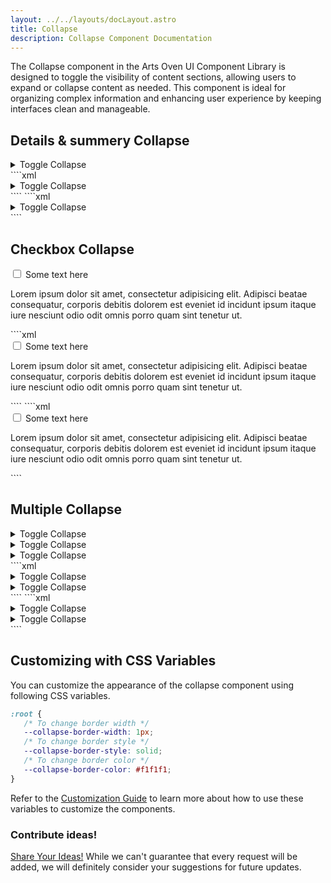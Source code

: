 ```yaml
---
layout: ../../layouts/docLayout.astro
title: Collapse
description: Collapse Component Documentation
---
```



The Collapse component in the Arts Oven UI Component Library is designed to toggle the visibility of content sections, allowing users to expand or collapse content as needed. This component is ideal for organizing complex information and enhancing user experience by keeping interfaces clean and manageable.

## Details & summery Collapse

<Tabs>
    <TabItem label="Preview">
        <Card>
            <details class="collapse-box">
                <summary class="collapse-label">Toggle Collapse</summary>
                <div class="collapse-content">
                    <p>Lorem ipsum dolor sit amet, consectetur adipisicing elit. Ad animi aperiam assumenda beatae
                        corporis culpa et, impedit ipsa ipsum iure labore laudantium molestias neque numquam odio porro,
                        quod vero voluptates!</p>
                </div>
            </details>
        </Card>
    </TabItem>
    <TabItem label="HTML">
        ````xml
        <details class="collapse-box">
            <summary class="collapse-label">Toggle Collapse</summary>
            <div class="collapse-content">
                <p>Lorem ipsum dolor sit amet, consectetur adipisicing elit. Ad animi aperiam assumenda beatae
                    corporis culpa et, impedit ipsa ipsum iure labore laudantium molestias neque numquam odio porro,
                    quod vero voluptates!</p>
            </div>
        </details>
        ````
    </TabItem>
    <TabItem label="JSX">
        ````xml
        <details className="collapse-box">
            <summary className="collapse-label">Toggle Collapse</summary>
            <div className="collapse-content">
                <p>Lorem ipsum dolor sit amet, consectetur adipisicing elit. Ad animi aperiam assumenda beatae
                    corporis culpa et, impedit ipsa ipsum iure labore laudantium molestias neque numquam odio porro,
                    quod vero voluptates!</p>
            </div>
        </details>
        ````
    </TabItem>
</Tabs>

## Checkbox Collapse

<Tabs>
    <TabItem label="Preview">
        <Card>
            <div class="collapse-box">
                <input type="checkbox"/>
                <span class="collapse-label">Some text here</span>
                <div class="collapse-content">
                    <p>Lorem ipsum dolor sit amet, consectetur adipisicing elit. Adipisci beatae
                        consequatur, corporis debitis dolorem est eveniet id incidunt ipsum itaque iure nesciunt odio odit
                        omnis porro quam sint tenetur ut.</p>
                </div>
            </div>
        </Card>
    </TabItem>
    <TabItem label="HTML">
        ````xml
        <div class="collapse-box">
            <input type="checkbox"/>
            <span class="collapse-label">Some text here</span>
            <div class="collapse-content">
                <p>Lorem ipsum dolor sit amet, consectetur adipisicing elit. Adipisci beatae
                    consequatur, corporis debitis dolorem est eveniet id incidunt ipsum itaque iure nesciunt odio odit
                    omnis porro quam sint tenetur ut.</p>
            </div>
        </div>
        ````
    </TabItem>
    <TabItem label="JSX">
        ````xml
        <div className="collapse-box">
            <input type="checkbox"/>
            <span className="collapse-label">Some text here</span>
            <div className="collapse-content">
                <p>Lorem ipsum dolor sit amet, consectetur adipisicing elit. Adipisci beatae
                    consequatur, corporis debitis dolorem est eveniet id incidunt ipsum itaque iure nesciunt odio odit
                    omnis porro quam sint tenetur ut.</p>
            </div>
        </div>
        ````
    </TabItem>
</Tabs>

## Multiple Collapse

<Tabs>
    <TabItem label="Preview">
        <Card>
            <details class="collapse-box">
                <summary class="collapse-label">Toggle Collapse</summary>
                <div class="collapse-content">
                    <p>Lorem ipsum dolor sit amet, consectetur adipisicing elit. Ad animi aperiam assumenda beatae
                        corporis culpa et, impedit ipsa ipsum iure labore laudantium molestias neque numquam odio porro,
                        quod vero voluptates!</p>
                </div>
            </details>
            <details class="collapse-box">
                <summary class="collapse-label">Toggle Collapse</summary>
                <div class="collapse-content">
                    <p>Lorem ipsum dolor sit amet, consectetur adipisicing elit. Ad animi aperiam assumenda beatae
                        corporis culpa et, impedit ipsa ipsum iure labore laudantium molestias neque numquam odio porro,
                        quod vero voluptates!</p>
                </div>
            </details>
            <details class="collapse-box">
                <summary class="collapse-label">Toggle Collapse</summary>
                <div class="collapse-content">
                    <p>Lorem ipsum dolor sit amet, consectetur adipisicing elit. Ad animi aperiam assumenda beatae
                        corporis culpa et, impedit ipsa ipsum iure labore laudantium molestias neque numquam odio porro,
                        quod vero voluptates!</p>
                </div>
            </details>
        </Card>
    </TabItem>
    <TabItem label="HTML">
        ````xml
        <details class="collapse-box">
            <summary class="collapse-label">Toggle Collapse</summary>
            <div class="collapse-content">
                <p>Lorem ipsum dolor sit amet, consectetur adipisicing elit. Ad animi aperiam assumenda beatae
                    corporis culpa et, impedit ipsa ipsum iure labore laudantium molestias neque numquam odio porro,
                    quod vero voluptates!</p>
            </div>
        </details>
        <details class="collapse-box">
            <summary class="collapse-label">Toggle Collapse</summary>
            <div class="collapse-content">
                <p>Lorem ipsum dolor sit amet, consectetur adipisicing elit. Ad animi aperiam assumenda beatae
                    corporis culpa et, impedit ipsa ipsum iure labore laudantium molestias neque numquam odio porro,
                    quod vero voluptates!</p>
            </div>
        </details>
        <!-- Add more here -->
        ````
    </TabItem>
    <TabItem label="JSX">
        ````xml
        <details className="collapse-box">
            <summary className="collapse-label">Toggle Collapse</summary>
            <div className="collapse-content">
                <p>Lorem ipsum dolor sit amet, consectetur adipisicing elit. Ad animi aperiam assumenda beatae
                    corporis culpa et, impedit ipsa ipsum iure labore laudantium molestias neque numquam odio porro,
                    quod vero voluptates!</p>
            </div>
        </details>
        <details className="collapse-box">
            <summary className="collapse-label">Toggle Collapse</summary>
            <div className="collapse-content">
                <p>Lorem ipsum dolor sit amet, consectetur adipisicing elit. Ad animi aperiam assumenda beatae
                    corporis culpa et, impedit ipsa ipsum iure labore laudantium molestias neque numquam odio porro,
                    quod vero voluptates!</p>
            </div>
        </details>
        <!-- Add more here -->
        ````
    </TabItem>
</Tabs>

## Customizing with CSS Variables

You can customize the appearance of the collapse component using following CSS variables.

```css
:root {
   /* To change border width */
   --collapse-border-width: 1px;
   /* To change border style */
   --collapse-border-style: solid;
   /* To change border color */
   --collapse-border-color: #f1f1f1;
}
```

Refer to the [Customization Guide](/getting-start/customizations) to learn more about how to use these variables to customize the components.

### Contribute ideas!

[Share Your Ideas!](https://discord.gg/uxjA3Utq) While we can't guarantee that every request will be added, we will definitely consider your suggestions for future updates.